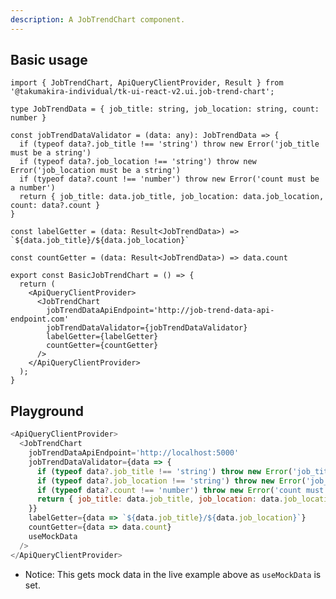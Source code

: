 ```yaml
---
description: A JobTrendChart component.
---
```


## Basic usage

```tsx
import { JobTrendChart, ApiQueryClientProvider, Result } from '@takumakira-individual/tk-ui-react-v2.ui.job-trend-chart';

type JobTrendData = { job_title: string, job_location: string, count: number }

const jobTrendDataValidator = (data: any): JobTrendData => {
  if (typeof data?.job_title !== 'string') throw new Error('job_title must be a string')
  if (typeof data?.job_location !== 'string') throw new Error('job_location must be a string')
  if (typeof data?.count !== 'number') throw new Error('count must be a number')
  return { job_title: data.job_title, job_location: data.job_location, count: data?.count }
}

const labelGetter = (data: Result<JobTrendData>) => `${data.job_title}/${data.job_location}`

const countGetter = (data: Result<JobTrendData>) => data.count

export const BasicJobTrendChart = () => {
  return (
    <ApiQueryClientProvider>
      <JobTrendChart
        jobTrendDataApiEndpoint='http://job-trend-data-api-endpoint.com'
        jobTrendDataValidator={jobTrendDataValidator}
        labelGetter={labelGetter}
        countGetter={countGetter}
      />
    </ApiQueryClientProvider>
  );
}
```

## Playground


```js live
<ApiQueryClientProvider>
  <JobTrendChart
    jobTrendDataApiEndpoint='http://localhost:5000'
    jobTrendDataValidator={data => {
      if (typeof data?.job_title !== 'string') throw new Error('job_title must be a string')
      if (typeof data?.job_location !== 'string') throw new Error('job_location must be a string')
      if (typeof data?.count !== 'number') throw new Error('count must be a number')
      return { job_title: data.job_title, job_location: data.job_location, count: data?.count }
    }}
    labelGetter={data => `${data.job_title}/${data.job_location}`}
    countGetter={data => data.count}
    useMockData
  />
</ApiQueryClientProvider>
```

* Notice: This gets mock data in the live example above as `useMockData` is set.
